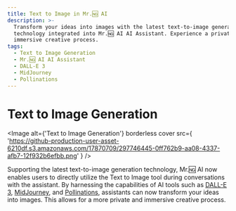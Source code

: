 ```yaml
---
title: Text to Image in Mr.🆖 AI
description: >-
  Transform your ideas into images with the latest text-to-image generation
  technology integrated into Mr.🆖 AI AI Assistant. Experience a private and
  immersive creative process.
tags:
  - Text to Image Generation
  - Mr.🆖 AI AI Assistant
  - DALL-E 3
  - MidJourney
  - Pollinations
---
```


# Text to Image Generation

<Image
  alt={'Text to Image Generation'}
  borderless
  cover
  src={
'https://github-production-user-asset-6210df.s3.amazonaws.com/17870709/297746445-0ff762b9-aa08-4337-afb7-12f932b6efbb.png'
}
/>

Supporting the latest text-to-image generation technology, Mr.🆖 AI now enables users to directly utilize the Text to Image tool during conversations with the assistant. By harnessing the capabilities of AI tools such as [DALL-E 3](https://openai.com/dall-e-3), [MidJourney](https://www.midjourney.com/), and [Pollinations](https://pollinations.ai/), assistants can now transform your ideas into images. This allows for a more private and immersive creative process.
